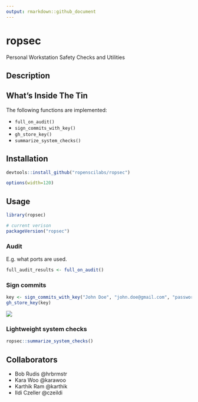 ```yaml
---
output: rmarkdown::github_document
---
```


# ropsec

Personal Workstation Safety Checks and Utilities

## Description

## What's Inside The Tin

The following functions are implemented:

- `full_on_audit()`
- `sign_commits_with_key()`
- `gh_store_key()`
- `summarize_system_checks()`

## Installation

```r
devtools::install_github("ropenscilabs/ropsec")
```

```r
options(width=120)
```

## Usage

```r
library(ropsec)

# current verison
packageVersion("ropsec")

```

### Audit

E.g. what ports are used.

```r
full_audit_results <- full_on_audit()
```

### Sign commits

```r
key <- sign_commits_with_key("John Doe", "john.doe@gmail.com", "password")
gh_store_key(key)
```

<img src="man/figures/signed_commit.png" align="center"/>

### Lightweight system checks

```r
ropsec::summarize_system_checks()
```



## Collaborators

- Bob Rudis @hrbrmstr
- Kara Woo @karawoo
- Karthik Ram @karthik
- Ildi Czeller @czeildi